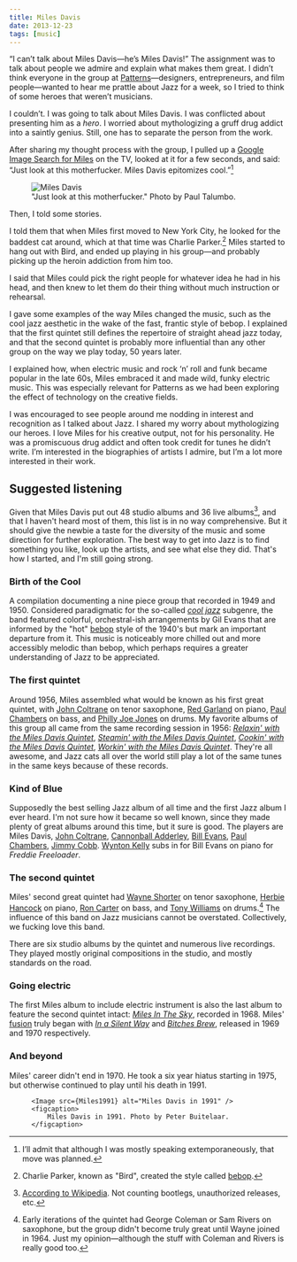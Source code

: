 ```yaml
---
title: Miles Davis
date: 2013-12-23
tags: [music]
---
```



“I can’t talk about Miles Davis—he’s Miles Davis!” The assignment was to talk about people we admire and explain what makes them great. I didn’t think everyone in the group at [Patterns](http://patterns.co)—designers, entrepreneurs, and film people—wanted to hear me prattle about Jazz for a week, so I tried to think of some heroes that weren’t musicians.

I couldn’t. I was going to talk about Miles Davis. I was conflicted about presenting him as a *hero*. I worried about mythologizing a gruff drug addict into a saintly genius. Still, one has to separate the person from the work.

After sharing my thought process with the group, I pulled up a [Google Image Search for Miles][google-image] on the TV, looked at it for a few seconds, and said: “Just look at this motherfucker. Miles Davis epitomizes cool.”[^planned]

<figure>
    <Image src={Miles} alt="Miles Davis" />
    <figcaption>
        "Just look at this motherfucker." Photo by Paul Talumbo.
    </figcaption>
</figure>


Then, I told some stories.

I told them that when Miles first moved to New York City, he looked for the baddest cat around, which at that time was Charlie Parker.[^bird] Miles started to hang out with Bird, and ended up playing in his group—and probably picking up the heroin addiction from him too.

I said that Miles could pick the right people for whatever idea he had in his head, and then knew to let them do their thing without much instruction or rehearsal.

I gave some examples of the way Miles changed the music, such as the cool jazz aesthetic in the wake of the fast, frantic style of bebop. I explained that the first quintet still defines the repertoire of straight ahead jazz today, and that the second quintet is probably more influential than any other group on the way we play today, 50 years later.

I explained how, when electric music and rock &lsquo;n’ roll and funk became popular in the late 60s, Miles embraced it and made wild, funky electric music. This was especially relevant for Patterns as we had been exploring the effect of technology on the creative fields.

I was encouraged to see people around me nodding in interest and recognition as I talked about Jazz. I shared my worry about mythologizing our heroes. I love Miles for his creative output, not for his personality. He was a promiscuous drug addict and often took credit for tunes he didn’t write. I’m interested in the biographies of artists I admire, but I’m a lot more interested in their work.

## Suggested listening

Given that Miles Davis put out 48 studio albums and 36 live albums[^discography], and that I haven't heard most of them, this list is in no way comprehensive. But it should give the newbie a taste for the diversity of the music and some direction for further exploration. The best way to get into Jazz is to find something you like, look up the artists, and see what else they did. That's how I started, and I'm still going strong.

### Birth of the Cool

A compilation documenting a nine piece group that recorded in 1949 and 1950. Considered paradigmatic for the so-called *[cool jazz][7140-001]* subgenre, the band featured colorful, orchestral-ish arrangements by Gil Evans that are informed by the "hot" [bebop](http://en.wikipedia.org/wiki/Bebop) style of the 1940's but mark an important departure from it. This music is noticeably more chilled out and more accessibly melodic than bebop, which perhaps requires a greater understanding of Jazz to be appreciated.

### The first quintet

Around 1956, Miles assembled what would be known as his first great quintet, with [John Coltrane][1475-001] on tenor saxophone, [Red Garland][1475-002] on piano, [Paul Chambers][1475-003] on bass, and [Philly Joe Jones][1475-004] on drums. My favorite albums of this group all came from the same recording session in 1956: *[Relaxin' with the Miles Davis Quintet][0775-001]*, *[Steamin' with the Miles Davis Quintet][0775-002]*, *[Cookin' with the Miles Davis Quintet][0775-003]*, *[Workin' with the Miles Davis Quintet][0775-004]*. They're all awesome, and Jazz cats all over the world still play a lot of the same tunes in the same keys because of these records.


### Kind of Blue

Supposedly the best selling Jazz album of all time and the first Jazz album I ever heard. I'm not sure how it became so well known, since they made plenty of great albums around this time, but it sure is good. The players are Miles Davis, [John Coltrane][8999-001], [Cannonball Adderley][8999-002], [Bill Evans][8999-003], [Paul Chambers][8999-004], [Jimmy Cobb][8999-005]. [Wynton Kelly][8999-006] subs in for Bill Evans on piano for *Freddie Freeloader*.

### The second quintet

Miles' second great quintet had [Wayne Shorter][8999-007] on tenor saxophone, [Herbie Hancock][8999-008] on piano, [Ron Carter][8999-009] on bass, and [Tony Williams][8999-010] on drums.[^wayne] The influence of this band on Jazz musicians cannot be overstated. Collectively, we fucking love this band.

There are six studio albums by the quintet and numerous live recordings. They played mostly original compositions in the studio, and mostly standards on the road.


### Going electric

The first Miles album to include electric instrument is also the last album to feature the second quintet intact: *[Miles In The Sky][1431-001]*, recorded in 1968. Miles' [fusion][1431-002] truly began with *[In a Silent Way][1431-003]* and *[Bitches Brew][1431-004]*, released in 1969 and 1970 respectively.

### And beyond

Miles' career didn't end in 1970. He took a six year hiatus starting in 1975, but otherwise continued to play until his death in 1991.

<figure>
    
    <Image src={Miles1991} alt="Miles Davis in 1991" />
    <figcaption>
        Miles Davis in 1991. Photo by Peter Buitelaar.
    </figcaption>
</figure>



[^bird]: Charlie Parker, known as "Bird", created the style called [bebop](!wiki).
[^planned]: I’ll admit that although I was mostly speaking extemporaneously, that move was planned.
[^discography]: [According to Wikipedia][7140-004]. Not counting bootlegs, unauthorized releases, etc.
[^wayne]: Early iterations of the quintet had George Coleman or Sam Rivers on saxophone, but the group didn't become truly great until Wayne joined in 1964. Just my opinion—although the stuff with Coleman and Rivers is really good too.


[7001-001]: http://en.wikipedia.org/wiki/Miles_Davis
[7001-002]: http://en.wikipedia.org/wiki/Billy_Strayhorn
[7001-003]: http://en.wikipedia.org/wiki/Beethoven
[google-image]: https://www.google.com/search?site=&tbm=isch&source=hp&biw=1440&bih=802&q=miles+davis&oq=miles+davison
[duke]: http://en.wikipedia.org/wiki/Duke_Ellington
[7140-001]: http://en.wikipedia.org/wiki/Cool_jazz
[7140-002]: http://www.amazon.com/gp/product/B000000YAL
[kindofblue]: http://www.amazon.com/gp/product/B000002ADT
[7140-004]: http://en.wikipedia.org/wiki/Miles_Davis_discography
[0775-001]: http://www.amazon.com/gp/product/B000000YAL
[0775-002]: http://www.amazon.com/gp/product/B000000YLS
[0775-003]: http://www.amazon.com/gp/product/B000000Y7F
[0775-004]: http://www.amazon.com/gp/product/B000000YGI
[6298-001]: http://www.amazon.com/gp/product/B000002ADT
[1475-001]: http://en.wikipedia.org/wiki/John_Coltrane
[1475-002]: http://en.wikipedia.org/wiki/Red_Garland
[1475-003]: http://en.wikipedia.org/wiki/Paul_Chambers
[1475-004]: http://en.wikipedia.org/wiki/Philly_Joe_Jones
[1431-001]: http://www.amazon.com/gp/product/B0012GMWEI
[1431-002]: http://en.wikipedia.org/wiki/Jazz_fusion
[1431-003]: http://www.amazon.com/gp/product/B00006GO9Q
[1431-004]: http://www.amazon.com/gp/product/B00000J7SS
[8999-001]: http://en.wikipedia.org/wiki/John_Coltrane
[8999-002]: http://en.wikipedia.org/wiki/Cannonball_Adderley
[8999-003]: http://en.wikipedia.org/wiki/Bill_Evans
[8999-004]: http://en.wikipedia.org/wiki/Paul_Chambers
[8999-005]: http://en.wikipedia.org/wiki/Jimmy_Cobb
[8999-006]: http://en.wikipedia.org/wiki/Wynton_Kelly
[8999-007]: http://en.wikipedia.org/wiki/Wayne_Shorter
[8999-008]: http://en.wikipedia.org/wiki/Herbie_Hancock
[8999-009]: http://en.wikipedia.org/wiki/Ron_Carter
[8999-010]: http://en.wikipedia.org/wiki/Tony_Williams
